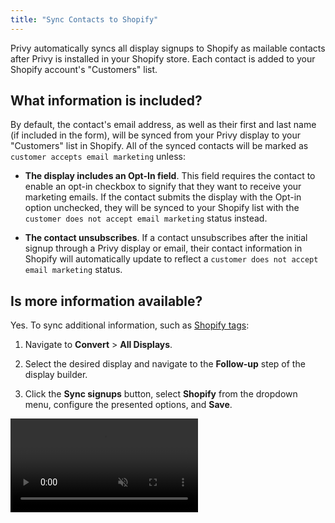 ```yaml
---
title: "Sync Contacts to Shopify"
---
```


Privy automatically syncs all display signups to Shopify as mailable contacts after Privy is installed in your Shopify store. Each contact is added to your Shopify account's "Customers" list. 

## What information is included?

By default, the contact's email address, as well as their first and last name (if included in the form), will be synced from your Privy display to your "Customers" list in Shopify. All of the synced contacts will be marked as `customer accepts email marketing` unless: 

* **The display includes an Opt-In field**. This field requires the contact to enable an opt-in checkbox to signify that they want to receive your marketing emails. If the contact submits the display with the Opt-in option unchecked, they will be synced to your Shopify list with the `customer does not accept email marketing` status instead. 

* **The contact unsubscribes**. If a contact unsubscribes after the initial signup through a Privy display or email, their contact information in Shopify will automatically update to reflect a `customer does not accept email marketing` status.

## Is more information available?

Yes. To sync additional information, such as [Shopify tags](https://help.shopify.com/en/manual/productivity-tools/using-tags): 

1. Navigate to **Convert** > **All Displays**. 

2. Select the desired display and navigate to the **Follow-up** step of the display builder. 

3. Click the **Sync signups** button, select **Shopify** from the dropdown menu, configure the presented options, and **Save**. 

<video autoPlay muted loop playsInline className="sync-to-shopify" src="/images/integrations/sync-rule-shopify.mp4" />

Submissions to this display will now include this information when syncing. Navigate to the "Customers" dashboard in your Shopify account to filter by the tag via the "Customer Tags" option.

<img height="200" src="/images/integrations/Tagged_in_Shopify.gif" />

The information is also displayed in the "Tags" card when viewing a customer record in Shopify.

<img height="200" src="/images/integrations/Tagged_on_Shopify_Record.png" />